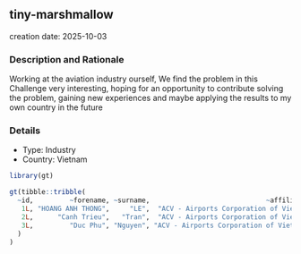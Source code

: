 
## tiny-marshmallow
creation date: 2025-10-03


### Description and Rationale

Working at the aviation industry ourself, We find the problem in this Challenge very interesting, hoping for an opportunity to contribute solving the problem, gaining new experiences and maybe applying the results to my own country in the future

### Details

* Type: Industry
* Country: Vietnam

```r
library(gt)

gt(tibble::tribble(
  ~id,         ~forename, ~surname,                             ~affiliation,
   1L, "HOANG ANH THONG",     "LE",  "ACV - Airports Corporation of VietNam",
   2L,      "Canh Trieu",   "Tran",  "ACV - Airports Corporation of VietNam",
   3L,         "Duc Phu", "Nguyen", "ACV - Airports Corporation of Viet Nam"
  )
)
```
